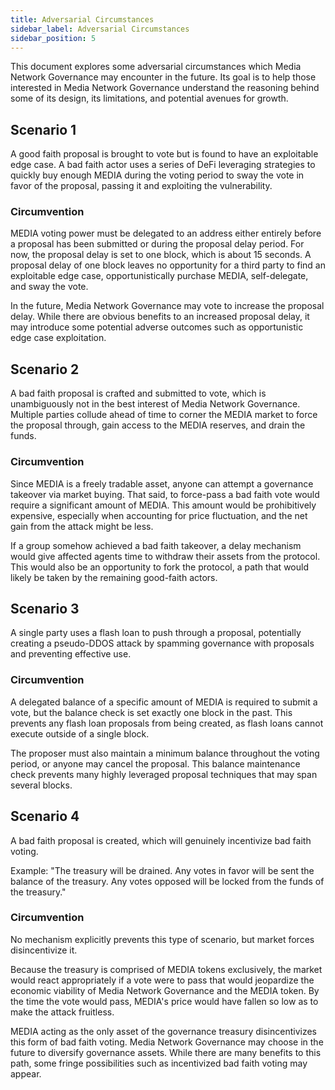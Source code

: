 ```yaml
---
title: Adversarial Circumstances
sidebar_label: Adversarial Circumstances
sidebar_position: 5
---
```


This document explores some adversarial circumstances which Media Network Governance may encounter in the future. Its goal is to help those interested in Media Network Governance understand the reasoning behind some of its design, its limitations, and potential avenues for growth.

## Scenario 1

A good faith proposal is brought to vote but is found to have an exploitable edge case. A bad faith actor uses a series of DeFi leveraging strategies to quickly buy enough MEDIA during the voting period to sway the vote in favor of the proposal, passing it and exploiting the vulnerability.

### Circumvention

MEDIA voting power must be delegated to an address either entirely before a proposal has been submitted or during the proposal delay period. For now, the proposal delay is set to one block, which is about 15 seconds. A proposal delay of one block leaves no opportunity for a third party to find an exploitable edge case, opportunistically purchase MEDIA, self-delegate, and sway the vote.

In the future, Media Network Governance may vote to increase the proposal delay. While there are obvious benefits to an increased proposal delay, it may introduce some potential adverse outcomes such as opportunistic edge case exploitation.

## Scenario 2

A bad faith proposal is crafted and submitted to vote, which is unambiguously not in the best interest of Media Network Governance. Multiple parties collude ahead of time to corner the MEDIA market to force the proposal through, gain access to the MEDIA reserves, and drain the funds.

### Circumvention

Since MEDIA is a freely tradable asset, anyone can attempt a governance takeover via market buying. That said, to force-pass a bad faith vote would require a significant amount of MEDIA. This amount would be prohibitively expensive, especially when accounting for price fluctuation, and the net gain from the attack might be less.

If a group somehow achieved a bad faith takeover, a delay mechanism would give affected agents time to withdraw their assets from the protocol. This would also be an opportunity to fork the protocol, a path that would likely be taken by the remaining good-faith actors.

## Scenario 3

A single party uses a flash loan to push through a proposal, potentially creating a pseudo-DDOS attack by spamming governance with proposals and preventing effective use.

### Circumvention

A delegated balance of a specific amount of MEDIA is required to submit a vote, but the balance check is set exactly one block in the past. This prevents any flash loan proposals from being created, as flash loans cannot execute outside of a single block.

The proposer must also maintain a minimum balance throughout the voting period, or anyone may cancel the proposal. This balance maintenance check prevents many highly leveraged proposal techniques that may span several blocks.

## Scenario 4

A bad faith proposal is created, which will genuinely incentivize bad faith voting.

Example: "The treasury will be drained. Any votes in favor will be sent the balance of the treasury. Any votes opposed will be locked from the funds of the treasury."

### Circumvention

No mechanism explicitly prevents this type of scenario, but market forces disincentivize it.

Because the treasury is comprised of MEDIA tokens exclusively, the market would react appropriately if a vote were to pass that would jeopardize the economic viability of Media Network Governance and the MEDIA token. By the time the vote would pass, MEDIA's price would have fallen so low as to make the attack fruitless.

MEDIA acting as the only asset of the governance treasury disincentivizes this form of bad faith voting. Media Network Governance may choose in the future to diversify governance assets. While there are many benefits to this path, some fringe possibilities such as incentivized bad faith voting may appear.
